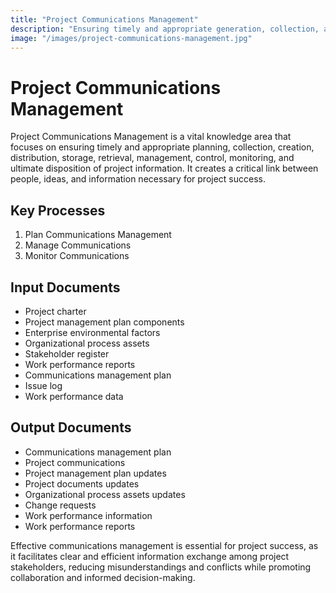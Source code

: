 ```yaml
---
title: "Project Communications Management"
description: "Ensuring timely and appropriate generation, collection, and distribution of information"
image: "/images/project-communications-management.jpg"
---
```


# Project Communications Management

Project Communications Management is a vital knowledge area that focuses on ensuring timely and appropriate planning, collection, creation, distribution, storage, retrieval, management, control, monitoring, and ultimate disposition of project information. It creates a critical link between people, ideas, and information necessary for project success.

## Key Processes

1. Plan Communications Management
2. Manage Communications
3. Monitor Communications

## Input Documents

- Project charter
- Project management plan components
- Enterprise environmental factors
- Organizational process assets
- Stakeholder register
- Work performance reports
- Communications management plan
- Issue log
- Work performance data

## Output Documents

- Communications management plan
- Project communications
- Project management plan updates
- Project documents updates
- Organizational process assets updates
- Change requests
- Work performance information
- Work performance reports

Effective communications management is essential for project success, as it facilitates clear and efficient information exchange among project stakeholders, reducing misunderstandings and conflicts while promoting collaboration and informed decision-making.

